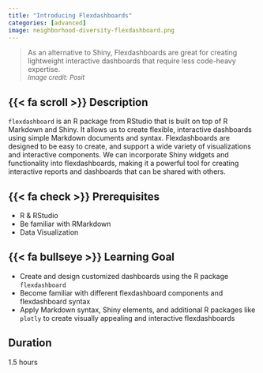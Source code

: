 ```yaml
---
title: "Introducing Flexdashboards"
categories: [advanced]
image: neighborhood-diversity-flexdashboard.png 
---
```


> As an alternative to Shiny, Flexdashboards are great for creating lightweight interactive dashboards that require less code-heavy expertise.\
<font size="2"> *Image credit: Posit* </font>

## {{< fa scroll >}} Description
`flexdashboard` is an R package from RStudio that is built on top of R Markdown and Shiny. It allows us to create flexible, interactive dashboards using simple Markdown documents and syntax. Flexdashboards are designed to be easy to create, and support a wide variety of visualizations and interactive components. We can incorporate Shiny widgets and functionality into flexdashboards, making it a powerful tool for creating interactive reports and dashboards that can be shared with others.

## {{< fa check >}} Prerequisites
- R & RStudio
- Be familiar with RMarkdown
- Data Visualization

## {{< fa bullseye >}} Learning Goal
- Create and design customized dashboards using the R package `flexdashboard`
- Become familiar with different flexdashboard components and flexdashboard syntax
- Apply Markdown syntax, Shiny elements, and additional R packages like `plotly` to create visually appealing and interactive flexdashboards

## <i class="fa-regular fa-clock"></i> Duration
1.5 hours
